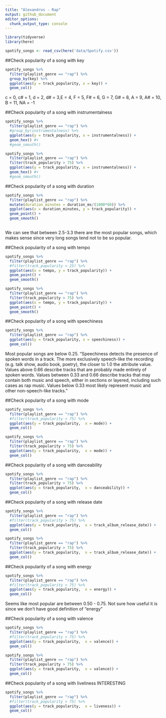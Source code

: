 ```yaml
---
title: "Alexandros - Rap"
output: github_document
editor_options: 
  chunk_output_type: console
---
```

```r
library(tidyverse)
library(here)
```

```r
spotify_songs <- read_csv(here('data/Spotify.csv'))
```

##Check popularity of a song with key

```r
spotify_songs %>%
  filter(playlist_genre == "rap") %>%
  group_by(key) %>%
  ggplot(aes(y = track_popularity, x = key)) +
  geom_col()
```

c = 0, c# = 1, d = 2, d# = 3,E = 4, F = 5, F# = 6, G = 7, G# = 8, A = 9, A# = 10, B = 11, NA = -1 

##Check popularity of a song with instrumentalness

```r
spotify_songs %>%
  filter(playlist_genre == "rap") %>%
  #group_by(instrumentalness) %>%
  ggplot(aes(y = track_popularity, x = instrumentalness)) +
  geom_hex() #+
  #geom_smooth()
```

```r
spotify_songs %>%
  filter(playlist_genre == "rap") %>%
  filter(track_popularity > 75) %>%
  ggplot(aes(y = track_popularity, x = instrumentalness)) +
  geom_hex() #+
  #geom_smooth()
```
##Check popularity of a song with duration

```r
spotify_songs %>%
  filter(playlist_genre == "rap") %>%
  mutate(duration_minutes = duration_ms/(1000*60)) %>%
  ggplot(aes(x = duration_minutes, y = track_popularity)) +
  geom_point() +
  geom_smooth()
  
```
 We can see that between 2.5-3.3 there are the most popular songs, which makes sense since very long songs tend not to be so popular.
 
 
##Check popularity of a song with tempo
```r
spotify_songs %>%
  filter(playlist_genre == "rap") %>%
  #filter(track_popularity < 25) %>%
  ggplot(aes(x = tempo, y = track_popularity)) +
  geom_point() +
  geom_smooth()
```

```r
spotify_songs %>%
  filter(playlist_genre == "rap") %>%
  filter(track_popularity > 75) %>%
  ggplot(aes(x = tempo, y = track_popularity)) +
  geom_point() +
  geom_smooth()
```

##Check popularity of a song with speechiness

```r
spotify_songs %>%
  filter(playlist_genre == "rap") %>%
  ggplot(aes(y = track_popularity, x = speechiness)) +
  geom_col()
```

Most popular songs are below 0.25. "Speechiness detects the presence of spoken words in a track. The more exclusively speech-like the recording (e.g. talk show, audio book, poetry), the closer to 1.0 the attribute value. Values above 0.66 describe tracks that are probably made entirely of spoken words. Values between 0.33 and 0.66 describe tracks that may contain both music and speech, either in sections or layered, including such cases as rap music. Values below 0.33 most likely represent music and other non-speech-like tracks."

##Check popularity of a song with mode

```r
spotify_songs %>%
  filter(playlist_genre == "rap") %>%
  #filter(track_popularity < 75) %>%
  ggplot(aes(y = track_popularity,  x = mode)) +
  geom_col()
```

```r
spotify_songs %>%
  filter(playlist_genre == "rap") %>%
  filter(track_popularity > 75) %>%
  ggplot(aes(y = track_popularity,  x = mode)) +
  geom_col()
```

##Check popularity of a song with danceability

```r
spotify_songs %>%
  filter(playlist_genre == "rap") %>%
  filter(track_popularity > 75) %>%
  ggplot(aes(y = track_popularity,  x = danceability)) +
  geom_col()
```
 
##Check popularity of a song with release date

```r
spotify_songs %>%
  filter(playlist_genre == "rap") %>%
  #filter(track_popularity > 75) %>%
  ggplot(aes(y = track_popularity,  x = track_album_release_date)) +
  geom_col()
```

```r
spotify_songs %>%
  filter(playlist_genre == "rap") %>%
  filter(track_popularity > 75) %>%
  ggplot(aes(y = track_popularity,  x = track_album_release_date)) +
  geom_col()
```

##Check popularity of a song with energy

```r
spotify_songs %>%
  filter(playlist_genre == "rap") %>%
  #filter(track_popularity > 75) %>%
  ggplot(aes(y = track_popularity,  x = energy)) +
  geom_col()
```
 
Seems like most popular are between 0.50 - 0.75. Not sure how useful it is since we don't have good definition of "energy"


##Check popularity of a song with valence

```r
spotify_songs %>%
  filter(playlist_genre == "rap") %>%
  #filter(track_popularity > 75) %>%
  ggplot(aes(y = track_popularity,  x = valence)) +
  geom_col()
```

```r
spotify_songs %>%
  filter(playlist_genre == "rap") %>%
  filter(track_popularity > 75) %>%
  ggplot(aes(y = track_popularity,  x = valence)) +
  geom_col()
```

##Check popularity of a song with liveliness INTERESTING

```r
spotify_songs %>%
  filter(playlist_genre == "rap") %>%
  #filter(track_popularity > 75) %>%
  ggplot(aes(y = track_popularity,  x = liveness)) +
  geom_col()
```


